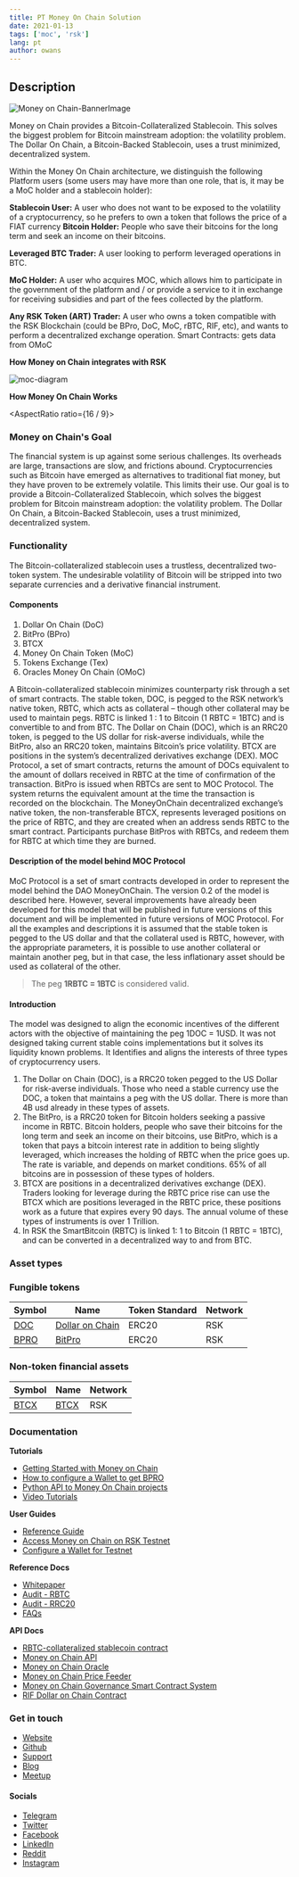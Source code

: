 ---
title: PT Money On Chain Solution
date: 2021-01-13
tags: ['moc', 'rsk']
lang: pt
author: owans
---

## Description

![Money on Chain-BannerImage](/img/blog/moc_banner.jpg)

Money on Chain provides a Bitcoin-Collateralized Stablecoin. This solves the biggest problem for Bitcoin mainstream adoption: the volatility problem. The Dollar On Chain, a Bitcoin-Backed Stablecoin, uses a trust minimized, decentralized system.

Within the Money On Chain architecture, we distinguish the following Platform users (some users may have more than one role, that is, it may be a MoC holder and a stablecoin holder):

**Stablecoin User:** A user who does not want to be exposed to the volatility of a cryptocurrency, so he prefers to own a token that follows the price of a FIAT currency
**Bitcoin Holder:** People who save their bitcoins for the long term and seek an income on their bitcoins.

**Leveraged BTC Trader:** A user looking to perform leveraged operations in BTC.

**MoC Holder:** A user who acquires MOC, which allows him to participate in the government of the platform and / or provide a service to it in exchange for receiving subsidies and part of the fees collected by the platform.

**Any RSK Token (ART) Trader:** A user who owns a token compatible with the RSK Blockchain (could be BPro, DoC, MoC, rBTC, RIF, etc), and wants to perform a decentralized exchange operation.
Smart Contracts: gets data from OMoC

**How Money on Chain integrates with RSK**

![moc-diagram](/img/blog/moc_diagram.png)

**How Money On Chain Works**

<AspectRatio ratio={16 / 9}>
  <Box
    as='iframe'
    src='https://youtube.com/embed/SM7EyR3kXz8'
    frameBorder='0'
    allow='accelerometer; autoplay; encrypted-media; gyroscope; picture-in-picture'
    allowFullScreen
  />
</AspectRatio>

### Money on Chain's Goal

The financial system is up against some serious challenges. Its overheads are large, transactions are slow, and frictions abound. Cryptocurrencies such as Bitcoin have emerged as alternatives to traditional fiat money, but they have proven to be extremely volatile. This limits their use. Our goal is to provide a Bitcoin-Collateralized Stablecoin, which solves the biggest problem for Bitcoin mainstream adoption: the volatility problem. The Dollar On Chain, a Bitcoin-Backed Stablecoin, uses a trust minimized, decentralized system.

### Functionality

The Bitcoin-collateralized stablecoin uses a trustless, decentralized two-token system. The undesirable volatility of Bitcoin will be stripped into two separate currencies and a derivative financial instrument.

#### Components

1. Dollar On Chain (DoC)
2. BitPro (BPro)
3. BTCX
4. Money On Chain Token (MoC)
5. Tokens Exchange (Tex)
6. Oracles Money On Chain (OMoC)

A Bitcoin-collateralized stablecoin minimizes counterparty risk through a set of smart contracts. The stable token, DOC, is pegged to the RSK network’s native token, RBTC, which acts as collateral – though other collateral may be used to maintain pegs. RBTC is linked 1 : 1 to Bitcoin (1 RBTC = 1BTC) and is convertible to and from BTC. The Dollar on Chain (DOC), which is an RRC20 token, is pegged to the US dollar for risk-averse individuals, while the BitPro, also an RRC20 token, maintains Bitcoin’s price volatility. BTCX are positions in the system’s decentralized derivatives exchange (DEX). MOC Protocol, a set of smart contracts, returns the amount of DOCs equivalent to the amount of dollars received in RBTC at the time of confirmation of the transaction. BitPro is issued when RBTCs are sent to MOC Protocol. The system returns the equivalent amount at the time the transaction is recorded on the blockchain. The MoneyOnChain decentralized exchange’s native token, the non-transferable BTCX, represents leveraged positions on the price of RBTC, and they are created when an address sends RBTC to the smart contract. Participants purchase BitPros with RBTCs, and redeem them for RBTC at which time they are burned.

#### Description of the model behind MOC Protocol

MoC Protocol is a set of smart contracts developed in order to represent the model behind the DAO MoneyOnChain. The version 0.2 of the model is described here. However, several improvements have already been developed for this model that will be published in future versions of this document and will be implemented in future versions of MOC Protocol. For all the examples and descriptions it is assumed that the stable token is pegged to the US dollar and that the collateral used is RBTC, however, with the appropriate parameters, it is possible to use another collateral or maintain another peg, but in that case, the less inflationary asset should be used as collateral of the other.

> The peg **1RBTC = 1BTC** is considered valid.

#### Introduction

The model was designed to align the economic incentives of the different actors with the objective of maintaining the peg 1DOC = 1USD. It was not designed taking current stable coins implementations but it solves its liquidity known problems. It Identifies and aligns the interests of three types of cryptocurrency users.

1. The Dollar on Chain (DOC), is a RRC20 token pegged to the US Dollar for risk-averse individuals. Those who need a stable currency use the DOC, a token that maintains a peg with the US dollar. There is more than 4B usd already in these types of assets.
2. The BitPro, is a RRC20 token for Bitcoin holders seeking a passive income in RBTC. Bitcoin holders, people who save their bitcoins for the long term and seek an income on their bitcoins, use BitPro, which is a token that pays a bitcoin interest rate in addition to being slightly leveraged, which increases the holding of RBTC when the price goes up. The rate is variable, and depends on market conditions. 65% of all bitcoins are in possession of these types of holders.
3. BTCX are positions in a decentralized derivatives exchange (DEX). Traders looking for leverage during the RBTC price rise can use the BTCX which are positions leveraged in the RBTC price, these positions work as a future that expires every 90 days. The annual volume of these types of instruments is over 1 Trillion.
4. In RSK the SmartBitcoin (RBTC) is linked 1: 1 to Bitcoin (1 RBTC = 1BTC), and can be converted in a decentralized way to and from BTC.

### Asset types

### Fungible tokens

| Symbol                                                                             | Name                                                                | Token Standard | Network |
| ---------------------------------------------------------------------------------- | ------------------------------------------------------------------- | -------------- | ------- |
| [DOC](https://explorer.rsk.co/address/0xe700691da7b9851f2f35f8b8182c69c53ccad9db)  | [Dollar on Chain](https://moneyonchain.com/doc-bitcoin-stablecoin/) | ERC20          | RSK     |
| [BPRO](https://explorer.rsk.co/address/0x440cd83c160de5c96ddb20246815ea44c7abbca8) | [BitPro](https://moneyonchain.com/bpro-income-for-bitcoin-holders/) | ERC20          | RSK     |

### Non-token financial assets

| Symbol                                                                             | Name                                                     | Network |
| ---------------------------------------------------------------------------------- | -------------------------------------------------------- | ------- |
| [BTCX](https://explorer.rsk.co/address/0xf773b590af754d597770937fa8ea7abdf2668370) | [BTCX](https://moneyonchain.com/btcx-leveraged-bitcoin/) | RSK     |

### Documentation

**Tutorials**

- [Getting Started with Money on Chain](https://moneyonchain.com/how-to-defi-for-bitcoin/)
- [How to configure a Wallet to get BPRO](https://youtu.be/QSMV0nY6ln4)
- [Python API to Money On Chain projects](https://api.moneyonchain.com/web/python)
- [Video Tutorials](https://www.youtube.com/playlist?list=PLJAUdiEqqiy2v82du4hBvawzXH46sJ_YE)

**User Guides**

- [Reference Guide](https://api.moneyonchain.com/docs/guide)
- [Access Money on Chain on RSK Testnet](https://moc-testnet.moneyonchain.com)
- [Configure a Wallet for Testnet](https://moneyonchain.com/how-to-defi-for-bitcoin/)

**Reference Docs**

- [Whitepaper](https://moneyonchain.com/whitepaper-defi-for-bitcoin/)
- [Audit - RBTC](https://github.com/money-on-chain/Audits/tree/master/RBTC_collateral)
- [Audit - RRC20](https://github.com/money-on-chain/Audits/tree/master/RRC-20_collateral)
- [FAQs](https://moneyonchain.com/faq-defi-for-bitcoin/)

**API Docs**

- [RBTC-collateralized stablecoin contract](https://github.com/money-on-chain/main-RBTC-contract/blob/master/README.md)
- [Money on Chain API](https://github.com/money-on-chain/py_Moneyonchain/blob/master/README.md)
- [Money on Chain Oracle](https://github.com/money-on-chain/Amphiraos-Oracle/blob/master/README.md)
- [Money on Chain Price Feeder](https://github.com/money-on-chain/price-feeder/blob/master/README.md)
- [Money on Chain Governance Smart Contract System](https://github.com/money-on-chain/Areopagus-Governance/blob/develop/README.md)
- [RIF Dollar on Chain Contract](https://github.com/money-on-chain/RDOC-Contract/blob/master/README.md)

### Get in touch

- [Website](https://moneyonchain.com/)
- [Github](https://github.com/money-on-chain/)
- [Support](https://forum.moneyonchain.com/)
- [Blog](https://medium.com/@moneyonchain)
- [Meetup](https://www.meetup.com/Money-On-Chain-Meetup/)

#### Socials

- [Telegram](https://t.me/MoneyOnChainCommunity)
- [Twitter](https://twitter.com/moneyonchainok)
- [Facebook](https://www.facebook.com/moneyonchain/)
- [LinkedIn](https://www.linkedin.com/company/moneyonchain/)
- [Reddit](https://www.reddit.com/r/MoneyOnChain/)
- [Instagram](https://www.instagram.com/moneyonchainok/)
